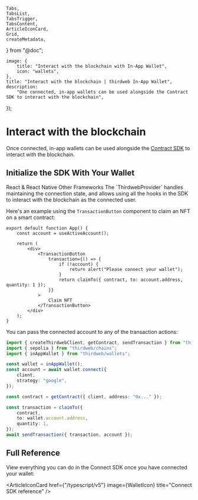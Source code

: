 	Tabs,
	TabsList,
	TabsTrigger,
	TabsContent,
	ArticleIconCard,
	Grid,
	createMetadata,
} from "@doc";

	image: {
		title: "Interact with the blockchain with In-App Wallet",
		icon: "wallets",
	},
	title: "Interact with the blockchain | thirdweb In-App Wallet",
	description:
		"One connected, in-app wallets can be used alongside the Contract SDK to interact with the blockchain",
});

# Interact with the blockchain

Once connected, in-app wallets can be used alongside the [Contract SDK](/contracts) to interact with the blockchain.

## Initialize the SDK With Your Wallet

<Tabs defaultValue="react">

<TabsList>
	<TabsTrigger value="react">React & React Native </TabsTrigger>
	<TabsTrigger value="typescript">Other Frameworks</TabsTrigger>
</TabsList>

<TabsContent value="react">
The `ThirdwebProvider` handles maintaining the connection state, and allows using all the hooks in the SDK to interact with the blockchain as the connected user.

Here's an example using the `TransactionButton` component to claim an NFT on a smart contract:

```tsx
export default function App() {
	const account = useActiveAccount();

	return (
		<div>
			<TransactionButton
				transaction={() => {
					if (!account) {
						return alert("Please connect your wallet");
					}
					return claimTo({ contract, to: account.address, quantity: 1 });
				}}
			>
				Claim NFT
			</TransactionButton>
		</div>
	);
}
```

</TabsContent>

<TabsContent value="typescript">
You can pass the connected account to any of the transaction actions:

```typescript
import { createThirdwebClient, getContract, sendTransaction } from "thirdweb";
import { sepolia } from "thirdweb/chains";
import { inAppWallet } from "thirdweb/wallets";

const wallet = inAppWallet();
const account = await wallet.connect({
	client,
	strategy: "google",
});

const contract = getContract({ client, address: "0x..." });

const transaction = claimTo({
	contract,
	to: wallet.account.address,
	quantity: 1,
});
await sendTransaction({ transaction, account });
```

</TabsContent>

</Tabs>

## Full Reference

View everything you can do in the Connect SDK once you have connected your wallet:

<Grid className="lg:grid-cols-2">

<ArticleIconCard
	href={"/typescript/v5"}
	image={WalletIcon}
	title="Connect SDK reference"
/>

</Grid>
